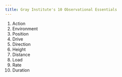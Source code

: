 ```yaml
---
title: Gray Institute's 10 Observational Essentials
---
```





<ol>
    <li>Action</li>
    <li>Environment</li>
    <li>Position</li>
    <li>Drive</li>
    <li>Direction</li>
    <li>Height</li>
    <li>Distance</li>
    <li>Load</li>
    <li>Rate</li>
    <li>Duration</li>
</ol>


